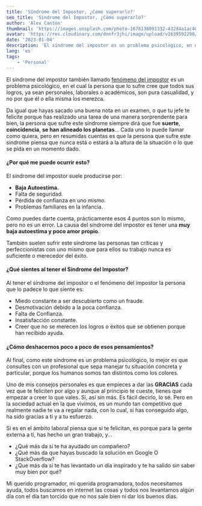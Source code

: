 ```yaml
---
title: 'Síndrome del Impostor, ¿Cómo superarlo?'
seo_title: 'Síndrome del Impostor, ¿Cómo superarlo?'
author: 'Alex Cantón'
thumbnail: 'https://images.unsplash.com/photo-1678138091332-432d4a1ac407?q=80&w=3270&auto=format&fit=crop&ixlib=rb-4.1.0&ixid=M3wxMjA3fDB8MHxwaG90by1wYWdlfHx8fGVufDB8fHx8fA%3D%3D'
avatar: 'https://res.cloudinary.com/dnnfr3jhi/image/upload/v1639592290/Blog/alex_r0u07u.webp'
date: '2023-01-04'
description: 'El síndrome del impostor es un problema psicológico, en el cual la persona que lo sufre cree que todos sus logros, ya sean personales, laborales o académicos, son pura casualidad'
lang: 'es'
tags:
    - 'Personal'
---
```


El síndrome del impostor también llamado <u>fenómeno del impostor</u> es un problema psicológico, en el cual la persona que lo sufre cree que todos sus logros, ya sean personales, laborales o académicos, son pura casualidad, y no por que él o ella misma los merezca.

Da igual que hayas sacado una buena nota en un examen, o que tu jefe te felicite porque has realizado una tarea de una manera sorprendente para bien, la persona que sufre este síndrome siempre dirá que fue **suerte**, **coincidencia**, **se han alineado los planetas**... Cada uno lo puede llamar como quiera, pero en resumidas cuentas es que la persona que sufre este sindrome piensa que nunca está o estará a la altura de la situación o lo que se pida en un momento dado.

#### ¿Por qué me puede ocurrir esto?

El síndrome del impostor suele producirse por:

- **Baja Autoestima.**
- Falta de seguridad.
- Pérdida de confianza en uno mismo.
- Problemas familiares en la infancia.

Como puedes darte cuenta, prácticamente esos 4 puntos son lo mismo, pero no es un error. La causa del síndrome del impostor es tener una **muy baja autoestima y poco amor propio**.

También suelen sufrir este síndrome las personas tan críticas y perfeccionistas con uno mismo que para ellos su trabajo nunca es suficiente o merecedor del éxito.

#### ¿Qué sientes al tener el Síndrome del Impostor?

Al tener el síndrome del impostor o el fenómeno del impostor la persona que lo padece lo que siente es:

- Miedo constante a ser descubierto como un fraude.
- Desmotivación debido a la poca confianza.
- Falta de Confianza.
- Insatisfacción constante.
- Creer que no se merecen los logros o éxitos que se obtienen porque han recibido ayuda.


#### ¿Cómo deshacernos poco a poco de esos pensamientos?

Al final, como este síndrome es un problema psicológico, lo mejor es que consultes con un profesional que sepa manejar tu situación concreta y particular, porque los humanos somos tan distintos como los colores.

Uno de mis consejos personales es que empieces a dar las **GRACIAS** cada vez que te feliciten por algo y aunque al principio te cueste, tienes que empezar a creer lo que vales. Sí, así sin más. Es fácil decirlo, lo sé. Pero en la sociedad actual en la que vivimos, es un mundo tan competitivo que realmente nadie te va a regalar nada, con lo cual, si has conseguido algo, ha sido gracias a ti y a tu esfuerzo.

Si es en el ámbito laboral piensa que si te felicitan, es porque para la gente externa a tí, has hecho un gran trabajo, y...

- ¿Qué más da si te ha ayudado un compañero?
- ¿Qué más da que hayas buscado la solución en Google O StackOverflow?
- ¿Que más da si te has levantado un día inspirado y te ha salido sin saber muy bien por qué?

Mi querido programador, mi querida programadora, todos necesitamos ayuda, todos buscamos en internet las cosas y todos nos levantamos algún día con el día tan torcido que no nos sale bien ni dar los buenos días.